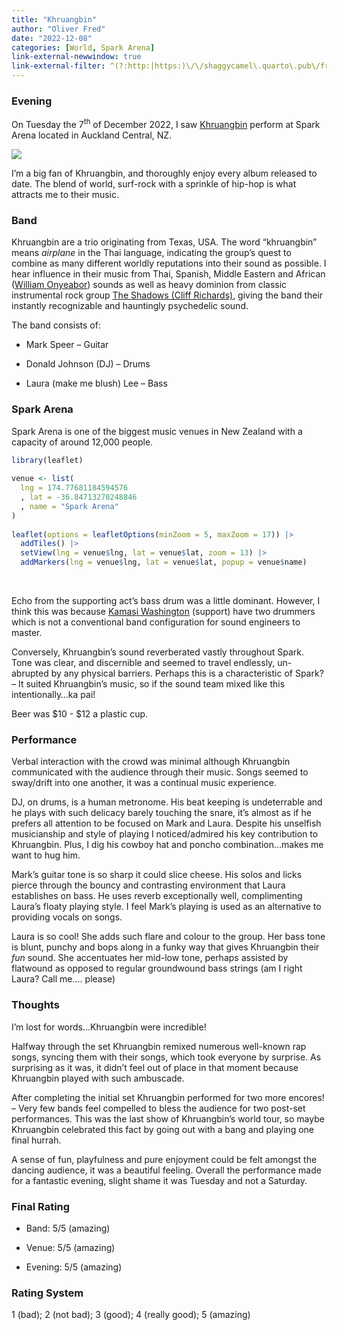 ```yaml
---
title: "Khruangbin"
author: "Oliver Fred"
date: "2022-12-08"
categories: [World, Spark Arena]
link-external-newwindow: true
link-external-filter: ^(?:http:|https:)\/\/shaggycamel\.quarto\.pub\/freds_music_blog
---
```


### Evening

On Tuesday the 7<sup>th</sup> of December 2022, I saw [Khruangbin](https://open.spotify.com/artist/2mVVjNmdjXZZDvhgQWiakk?si=X7Pr5itURmaUTwruAftpFw) perform at Spark Arena located in Auckland Central, NZ.

![](khruangbin.jpg)

I'm a big fan of Khruangbin, and thoroughly enjoy every album released to date. The blend of world, surf-rock with a sprinkle of hip-hop is what attracts me to their music.

### Band

Khruangbin are a trio originating from Texas, USA. The word "khruangbin" means *airplane* in the Thai language, indicating the group's quest to combine as many different worldly reputations into their sound as possible. I hear influence in their music from Thai, Spanish, Middle Eastern and African ([William Onyeabor](https://open.spotify.com/artist/755pQSGUy6rtPrUCbnJTvi?si=_biMfaXvRUuLnUTr225TIw)) sounds as well as heavy dominion from classic instrumental rock group [The Shadows (Cliff Richards)](https://open.spotify.com/artist/03hfAxVdAWj7kxDnSG0fLD?si=BAtKswM1Soy2JIDs5bmNcQ), giving the band their instantly recognizable and hauntingly psychedelic sound.

The band consists of:

-   Mark Speer -- Guitar

-   Donald Johnson (DJ) -- Drums

-   Laura (make me blush) Lee -- Bass

### Spark Arena

Spark Arena is one of the biggest music venues in New Zealand with a capacity of around 12,000 people.

```r
library(leaflet)
 
venue <- list(
  lng = 174.77681184594576
  , lat = -36.84713270248846
  , name = "Spark Arena"
)
 
leaflet(options = leafletOptions(minZoom = 5, maxZoom = 17)) |>
  addTiles() |> 
  setView(lng = venue$lng, lat = venue$lat, zoom = 13) |> 
  addMarkers(lng = venue$lng, lat = venue$lat, popup = venue$name)

```

<br>

Echo from the supporting act's bass drum was a little dominant. However, I think this was because [Kamasi Washington](https://open.spotify.com/artist/6HQYnRM4OzToCYPpVBInuU?si=5nBKILdIQXC51m7itxxYyQ) (support) have two drummers which is not a conventional band configuration for sound engineers to master.

Conversely, Khruangbin's sound reverberated vastly throughout Spark. Tone was clear, and discernible and seemed to travel endlessly, un-abrupted by any physical barriers. Perhaps this is a characteristic of Spark? -- It suited Khruangbin's music, so if the sound team mixed like this intentionally...ka pai!

Beer was \$10 - \$12 a plastic cup.

### Performance

Verbal interaction with the crowd was minimal although Khruangbin communicated with the audience through their music. Songs seemed to sway/drift into one another, it was a continual music experience.

DJ, on drums, is a human metronome. His beat keeping is undeterrable and he plays with such delicacy barely touching the snare, it's almost as if he prefers all attention to be focused on Mark and Laura. Despite his unselfish musicianship and style of playing I noticed/admired his key contribution to Khruangbin. Plus, I dig his cowboy hat and poncho combination...makes me want to hug him.

Mark's guitar tone is so sharp it could slice cheese. His solos and licks pierce through the bouncy and contrasting environment that Laura establishes on bass. He uses reverb exceptionally well, complimenting Laura's floaty playing style. I feel Mark's playing is used as an alternative to providing vocals on songs.

Laura is so cool! She adds such flare and colour to the group. Her bass tone is blunt, punchy and bops along in a funky way that gives Khruangbin their *fun* sound. She accentuates her mid-low tone, perhaps assisted by flatwound as opposed to regular groundwound bass strings (am I right Laura? Call me.... please)

### Thoughts

I'm lost for words...Khruangbin were incredible!

Halfway through the set Khruangbin remixed numerous well-known rap songs, syncing them with their songs, which took everyone by surprise. As surprising as it was, it didn't feel out of place in that moment because Khruangbin played with such ambuscade.

After completing the initial set Khruangbin performed for two more encores! -- Very few bands feel compelled to bless the audience for two post-set performances. This was the last show of Khruangbin's world tour, so maybe Khruangbin celebrated this fact by going out with a bang and playing one final hurrah.

A sense of fun, playfulness and pure enjoyment could be felt amongst the dancing audience, it was a beautiful feeling. Overall the performance made for a fantastic evening, slight shame it was Tuesday and not a Saturday.

### Final Rating

-   Band: 5/5 (amazing)

-   Venue: 5/5 (amazing)

-   Evening: 5/5 (amazing)

### Rating System

1 (bad); 2 (not bad); 3 (good); 4 (really good); 5 (amazing)
